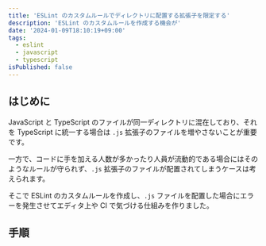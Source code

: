 ```yaml
---
title: 'ESLint のカスタムルールでディレクトリに配置する拡張子を限定する'
description: 'ESLint のカスタムルールを作成する機会が'
date: '2024-01-09T18:10:19+09:00'
tags:
  - eslint
  - javascript
  - typescript
isPublished: false
---
```


## はじめに

JavaScript と TypeScript のファイルが同一ディレクトリに混在しており、それを TypeScript に統一する場合は `.js` 拡張子のファイルを増やさないことが重要です。

一方で、コードに手を加える人数が多かったり人員が流動的である場合にはそのようなルールが守られず、`.js` 拡張子のファイルが配置されてしまうケースは考えられます。

そこで ESLint のカスタムルールを作成し、`.js` ファイルを配置した場合にエラーを発生させてエディタ上や CI で気づける仕組みを作りました。

## 手順


